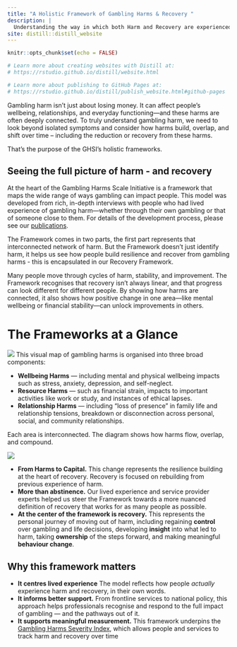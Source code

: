 ```yaml
---
title: "A Holistic Framework of Gambling Harms & Recovery "
description: |
  Understanding the way in which both Harm and Recovery are experienced
site: distill::distill_website
---
```


```r
knitr::opts_chunk$set(echo = FALSE)

# Learn more about creating websites with Distill at:
# https://rstudio.github.io/distill/website.html

# Learn more about publishing to GitHub Pages at:
# https://rstudio.github.io/distill/publish_website.html#github-pages

```

Gambling harm isn’t just about losing money. It can affect people’s wellbeing, relationships, and everyday functioning—and these harms are often deeply connected. To truly understand gambling harm, we need to look beyond isolated symptoms and consider how harms build, overlap, and shift over time – including the reduction or recovery from these harms. 


That’s the purpose of the GHSI’s holistic frameworks.

## Seeing the full picture of harm - and recovery

At the heart of the Gambling Harms Scale Initiative is a framework that maps the wide range of ways gambling can impact people. This model was developed from rich, in-depth interviews with people who had lived experience of gambling harm—whether through their own gambling or that of someone close to them. For details of the development process, please see our [publications](papers.html).


The Framework comes in two parts, the first part represents that interconnected network of harm. But the Framework doesn’t just identify harm, it helps us see how people build resilience and recover from gambling harms - this is encapsulated in our Recovery Framework.


Many people move through cycles of harm, stability, and improvement. The Framework recognises that recovery isn't always linear, and that progress can look different for different people. By showing how harms are connected, it also shows how positive change in one area—like mental wellbeing or financial stability—can unlock improvements in others.

# The Frameworks at a Glance

![](images/HarmsFramework_Image.png)
This visual map of gambling harms is organised into three broad components:

-  **Wellbeing Harms** --- including mental and physical wellbeing impacts such as stress, anxiety, depression, and self-neglect.
-  **Resource Harms** --- such as financial strain, impacts to important activities like work or study, and instances of ethical lapses.
-  **Relationship Harms** --- including “loss of presence” in family life and relationship tensions, breakdown or disconnection across personal, social, and community relationships.

Each area is interconnected. The diagram shows how harms flow, overlap, and compound. 



![](images/RecoveryFramework_Image.png)

-  **From Harms to Capital.** This change represents the resilience building at the heart of recovery. Recovery is focused on rebuilding from previous experience of harm. 
-  **More than abstinence.** Our lived experience and service provider experts helped us steer the Framework towards a more nuanced definition of recovery that works for as many people as possible. 
-  **At the center of the framework is recovery.** This represents the personal journey of moving out of harm, including regaining **control** over gambling and life decisions, developing **insight** into what led to harm, taking **ownership** of the steps forward, and making meaningful **behaviour change**. 



## Why this framework matters

-  **It centres lived experience** The model reflects how people *actually* experience harm and recovery, in their own words.
-  **It informs better support.** From frontline services to national policy, this approach helps professionals recognise and respond to the full impact of gambling — and the pathways out of it.
-  **It supports meaningful measurement.** This framework underpins the [Gambling Harms Severity Index](GHSI_tools.html), which allows people and services to track harm and recovery over time
